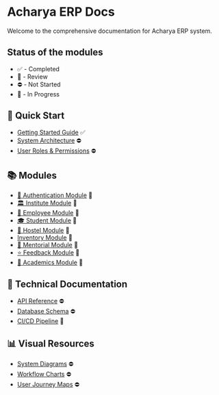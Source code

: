 # Acharya ERP Docs

Welcome to the comprehensive documentation for Acharya ERP system.

## Status of the modules

- ✅ - Completed
- 📝 - Review
- ⛔️ - Not Started
- 🚧 - In Progress

## 🚀 Quick Start

- [Getting Started Guide](/contribution_guide/getting-started) ✅
- [System Architecture](/404) ⛔️
- [User Roles & Permissions](/404) ⛔️

## 📚 Modules

- [🔐 Authentication Module](/modules/authentication/introduction) 📝
- [🏛️ Institute Module](/modules/institute/introduction) 📝
- [👤 Employee Module](/modules/employee/my-menu/my-profile) 📝
- [🎓 Student Module](/modules/student/introduction) 📝
- [🏢 Hostel Module](/modules/hostel/introduction) 📝
- [ Inventory Module](/modules/inventory/introduction) 📝
- [🤝 Mentorial Module](/modules/mentorial/introduction) 📝
- [⭐ Feedback Module](/modules/feedback/introduction) 📝
- [📖 Academics Module](/modules/academics/acadmic-master/course) 🚧

## 🔧 Technical Documentation

- [API Reference](/404) ⛔️
- [Database Schema](/404) ⛔️
- [CI/CD Pipeline](/technical_documentation/ci_cd_pipeline/ci_cd_pipelines) 📝

## 📊 Visual Resources

- [System Diagrams](/404) ⛔️
- [Workflow Charts](/404) ⛔️
- [User Journey Maps](/404) ⛔️
